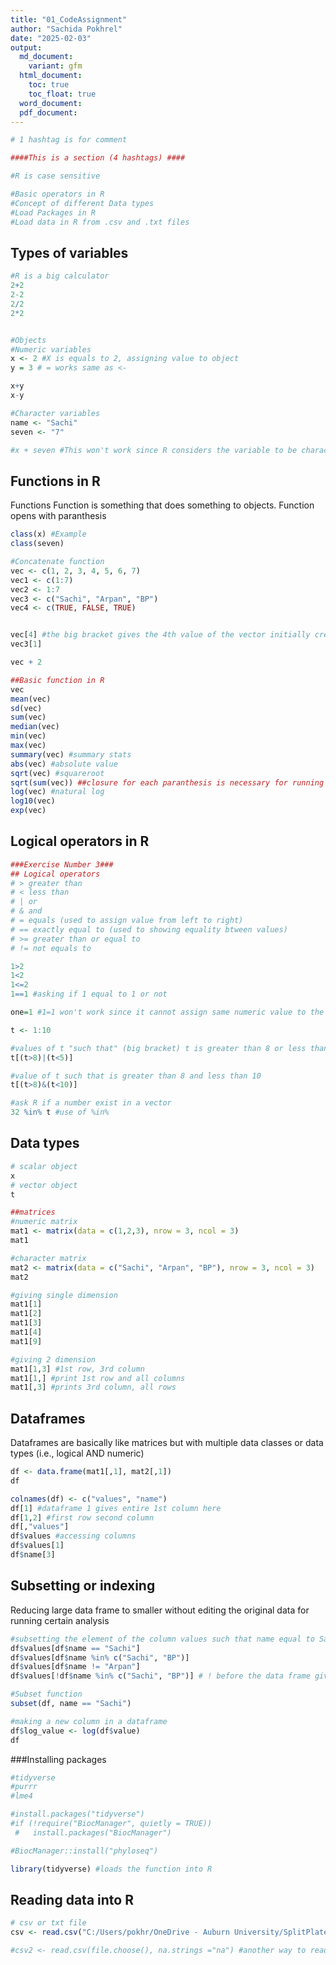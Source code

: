 ```yaml
---
title: "01_CodeAssignment"
author: "Sachida Pokhrel"
date: "2025-02-03"
output:
  md_document:
    variant: gfm
  html_document:
    toc: true
    toc_float: true
  word_document:
  pdf_document:
---
```


```r
# 1 hashtag is for comment

####This is a section (4 hashtags) ####

#R is case sensitive

#Basic operators in R
#Concept of different Data types
#Load Packages in R
#Load data in R from .csv and .txt files

```
## Types of variables
```r
#R is a big calculator
2+2
2-2
2/2
2*2


#Objects
#Numeric variables
x <- 2 #X is equals to 2, assigning value to object
y = 3 # = works same as <-

x+y
x-y

#Character variables
name <- "Sachi"
seven <- "7"

#x + seven #This won't work since R considers the variable to be character if in quotation though that is a number
```

## Functions in R
Functions
Function is something that does something to objects. Function opens with paranthesis
```r


class(x) #Example
class(seven)

#Concatenate function
vec <- c(1, 2, 3, 4, 5, 6, 7)
vec1 <- c(1:7)
vec2 <- 1:7
vec3 <- c("Sachi", "Arpan", "BP")
vec4 <- c(TRUE, FALSE, TRUE)


vec[4] #the big bracket gives the 4th value of the vector initially created
vec3[1]

vec + 2

##Basic function in R
vec
mean(vec)
sd(vec)
sum(vec)
median(vec)
min(vec)
max(vec)
summary(vec) #summary stats
abs(vec) #absolute value
sqrt(vec) #squareroot
sqrt(sum(vec)) ##closure for each paranthesis is necessary for running a function
log(vec) #natural log
log10(vec)
exp(vec)

```

## Logical operators in R
```r
###Exercise Number 3###
## Logical operators
# > greater than
# < less than
# | or
# & and
# = equals (used to assign value from left to right)
# == exactly equal to (used to showing equality btween values)
# >= greater than or equal to
# != not equals to

1>2
1<2
1<=2
1==1 #asking if 1 equal to 1 or not

one=1 #1=1 won't work since it cannot assign same numeric value to the same numeric object

t <- 1:10

#values of t "such that" (big bracket) t is greater than 8 or less than 5
t[(t>8)|(t<5)]

#value of t such that is greater than 8 and less than 10
t[(t>8)&(t<10)]

#ask R if a number exist in a vector
32 %in% t #use of %in%
```

## Data types
```r
# scalar object
x
# vector object
t

##matrices
#numeric matrix
mat1 <- matrix(data = c(1,2,3), nrow = 3, ncol = 3)
mat1

#character matrix
mat2 <- matrix(data = c("Sachi", "Arpan", "BP"), nrow = 3, ncol = 3)
mat2

#giving single dimension
mat1[1]
mat1[2]
mat1[3]
mat1[4]
mat1[9]

#giving 2 dimension
mat1[1,3] #1st row, 3rd column
mat1[1,] #print 1st row and all columns
mat1[,3] #prints 3rd column, all rows

```
## Dataframes
Dataframes are basically like matrices but with multiple data classes or data types (i.e., logical AND numeric)
```r

df <- data.frame(mat1[,1], mat2[,1])
df

colnames(df) <- c("values", "name")
df[1] #dataframe 1 gives entire 1st column here
df[1,2] #first row second column
df[,"values"]
df$values #accessing columns
df$values[1]
df$name[3]

```
## Subsetting or indexing
Reducing large data frame to smaller without editing the original data for running certain analysis
```r
#subsetting the element of the column values such that name equal to Sachi (restricting the columns such that it only has the rows of values that has Sachi in the name)
df$values[df$name == "Sachi"]
df$values[df$name %in% c("Sachi", "BP")]
df$values[df$name != "Arpan"]
df$values[!df$name %in% c("Sachi", "BP")] # ! before the data frame gives not equal to vaues that will be mentioned later

#Subset function
subset(df, name == "Sachi")

#making a new column in a dataframe
df$log_value <- log(df$value)
df

```
###Installing packages
```r
#tidyverse
#purrr
#lme4

#install.packages("tidyverse")
#if (!require("BiocManager", quietly = TRUE))
 #   install.packages("BiocManager")

#BiocManager::install("phyloseq")

library(tidyverse) #loads the function into R

```
## Reading data into R
```r
# csv or txt file
csv <- read.csv("C:/Users/pokhr/OneDrive - Auburn University/SplitPlateTrials/2024-09-16_SplitPlate_B52.csv", na.strings = "na")

#csv2 <- read.csv(file.choose(), na.strings ="na") #another way to read file


```

